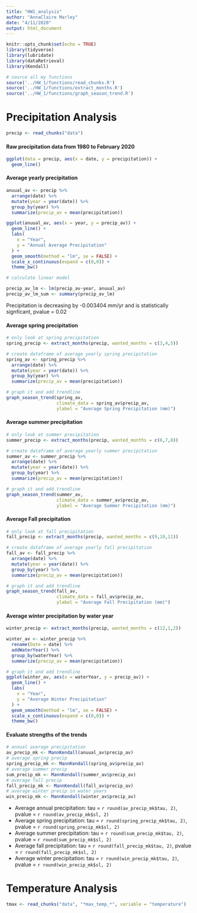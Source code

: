 ```yaml
---
title: "HW1_analysis"
author: "AnnaClaire Marley"
date: "4/11/2020"
output: html_document
---
```


```r
knitr::opts_chunk$set(echo = TRUE)
library(tidyverse)
library(lubridate)
library(dataRetrieval)
library(Kendall)
```

```r
# source all my functions
source('../HW_1/functions/read_chunks.R')
source('../HW_1/functions/extract_months.R')
source('../HW_1/functions/graph_season_trend.R')
```


# Precipitation Analysis
```r
precip <- read_chunks("data")
```

#### Raw precipitation data from 1980 to February 2020
```r
ggplot(data = precip, aes(x = date, y = precipitation)) +
  geom_line()
```

#### Average yearly precipitation 

```r
anuual_av <- precip %>% 
  arrange(date) %>% 
  mutate(year = year(date)) %>% 
  group_by(year) %>% 
  summarize(precip_av = mean(precipitation)) 

ggplot(anuual_av, aes(x = year, y = precip_av)) +
  geom_line() +
  labs(
    x = "Year",
    y = "Annual Average Precipitation"
  ) +
  geom_smooth(method = "lm", se = FALSE) +
  scale_x_continuous(expand = c(0,0)) +
  theme_bw()
```

```r
# calculate linear model

precip_av_lm <- lm(precip_av~year, anuual_av)
precip_av_lm_sum <- summary(precip_av_lm)

```

Precipitation is decreasing by -0.003404 mm/yr and is statistically signficant, pvalue = 0.02


#### Average spring precipitation
```r
# only look at spring precipitation 
spring_precip <- extract_months(precip, wanted_months = c(3,4,5))

# create dataframe of average yearly spring precipitation
spring_av <- spring_precip %>% 
  arrange(date) %>% 
  mutate(year = year(date)) %>% 
  group_by(year) %>% 
  summarize(precip_av = mean(precipitation)) 

# graph it and add trendline 
graph_season_trend(spring_av, 
                   climate_data = spring_av$precip_av,
                   ylabel = "Average Spring Precipitation (mm)")

```

#### Average summer precipitation
```r
# only look at summer precipitation 
summer_precip <- extract_months(precip, wanted_months = c(6,7,8))

# create dataframe of average yearly summer precipitation
summer_av <- summer_precip %>% 
  arrange(date) %>% 
  mutate(year = year(date)) %>% 
  group_by(year) %>% 
  summarize(precip_av = mean(precipitation)) 

# graph it and add trendline 
graph_season_trend(summer_av, 
                   climate_data = summer_av$precip_av,
                   ylabel = "Average Summer Precipitation (mm)")

```


#### Average Fall precipitation 
```r
# only look at fall precipitation 
fall_precip <- extract_months(precip, wanted_months = c(9,10,11))

# create dataframe of average yearly fall precipitation
fall_av <- fall_precip %>% 
  arrange(date) %>% 
  mutate(year = year(date)) %>% 
  group_by(year) %>% 
  summarize(precip_av = mean(precipitation)) 

# graph it and add trendline 
graph_season_trend(fall_av, 
                   climate_data = fall_av$precip_av,
                   ylabel = "Average Fall Precipitation (mm)")

```


#### Average winter precipitation by water year

```r

winter_precip <- extract_months(precip, wanted_months = c(12,1,2))

winter_av <- winter_precip %>% 
  rename(Date = date) %>% 
  addWaterYear() %>% 
  group_by(waterYear) %>% 
  summarize(precip_av = mean(precipitation)) 

# graph it and add trendline 
ggplot(winter_av, aes(x = waterYear, y = precip_av)) +
  geom_line() +
  labs(
    x = "Year",
    y = "Average Winter Precipitation"
  ) +
  geom_smooth(method = "lm", se = FALSE) +
  scale_x_continuous(expand = c(0,0)) +
  theme_bw()

```

#### Evaluate strengths of the trends
```r
# annual average precipitation
av_precip_mk <- MannKendall(anuual_av$precip_av)
# average spring precip
spring_precip_mk <- MannKendall(spring_av$precip_av)
# average summer precip
sum_precip_mk <- MannKendall(summer_av$precip_av)
# average fall precip
fall_precip_mk <- MannKendall(fall_av$precip_av)
# average winter precip in water years
win_precip_mk <- MannKendall(winter_av$precip_av)
```
- Average annual precipitation: tau = `r round(av_precip_mk$tau, 2)`, pvalue = `r round(av_precip_mk$sl, 2)`
- Average spring precipitation: tau = `r round(spring_precip_mk$tau, 2)`, pvalue = `r round(spring_precip_mk$sl, 2)`
- Average summer precipitation: tau = `r round(sum_precip_mk$tau, 2)`, pvalue = `r round(sum_precip_mk$sl, 2)`
- Average fall precipitation: tau = `r round(fall_precip_mk$tau, 2)`, pvalue = `r round(fall_precip_mk$sl, 2)`
- Average winter precipitation: tau = `r round(win_precip_mk$tau, 2)`, pvalue = `r round(win_precip_mk$sl, 2)`

# Temperature Analysis

```r
tmax <- read_chunks("data", "*max_temp_*", variable = "temperature")


```





